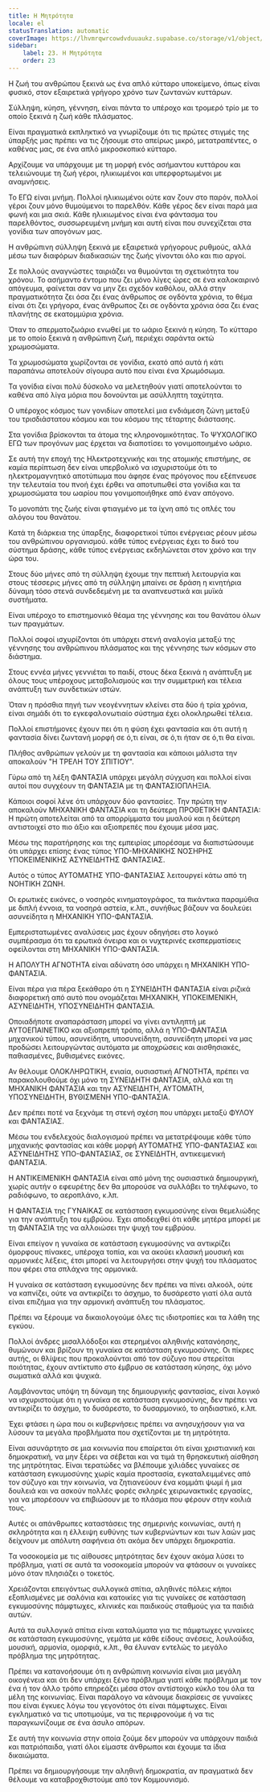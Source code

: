 ```yaml
---
title: Η Μητρότητα
locale: el
statusTranslation: automatic
coverImage: https://lhvmrqwrcowdvduuaukz.supabase.co/storage/v1/object/public/strapi-uploads/small_cover-educacion-fundamental.webp-2d51a7828a2b1309555be27f7e2a61a0.webp
sidebar:
    label: 23. Η Μητρότητα
    order: 23
---
```

Η ζωή του ανθρώπου ξεκινά ως ένα απλό κύτταρο υποκείμενο, όπως είναι φυσικό, στον εξαιρετικά γρήγορο χρόνο των ζωντανών κυττάρων.

Σύλληψη, κύηση, γέννηση, είναι πάντα το υπέροχο και τρομερό τρίο με το οποίο ξεκινά η ζωή κάθε πλάσματος.

Είναι πραγματικά εκπληκτικό να γνωρίζουμε ότι τις πρώτες στιγμές της ύπαρξής μας πρέπει να τις ζήσουμε στο απείρως μικρό, μετατραπέντες, ο καθένας μας, σε ένα απλό μικροσκοπικό κύτταρο.

Αρχίζουμε να υπάρχουμε με τη μορφή ενός ασήμαντου κυττάρου και τελειώνουμε τη ζωή γέροι, ηλικιωμένοι και υπερφορτωμένοι με αναμνήσεις.

Το ΕΓΩ είναι μνήμη. Πολλοί ηλικιωμένοι ούτε καν ζουν στο παρόν, πολλοί γέροι ζουν μόνο θυμούμενοι το παρελθόν. Κάθε γέρος δεν είναι παρά μια φωνή και μια σκιά. Κάθε ηλικιωμένος είναι ένα φάντασμα του παρελθόντος, συσσωρευμένη μνήμη και αυτή είναι που συνεχίζεται στα γονίδια των απογόνων μας.

Η ανθρώπινη σύλληψη ξεκινά με εξαιρετικά γρήγορους ρυθμούς, αλλά μέσω των διαφόρων διαδικασιών της ζωής γίνονται όλο και πιο αργοί.

Σε πολλούς αναγνώστες ταιριάζει να θυμούνται τη σχετικότητα του χρόνου. Το ασήμαντο έντομο που ζει μόνο λίγες ώρες σε ένα καλοκαιρινό απόγευμα, φαίνεται σαν να μην ζει σχεδόν καθόλου, αλλά στην πραγματικότητα ζει όσα ζει ένας άνθρωπος σε ογδόντα χρόνια, το θέμα είναι ότι ζει γρήγορα, ένας άνθρωπος ζει σε ογδόντα χρόνια όσα ζει ένας πλανήτης σε εκατομμύρια χρόνια.

Όταν το σπερματοζωάριο ενωθεί με το ωάριο ξεκινά η κύηση. Το κύτταρο με το οποίο ξεκινά η ανθρώπινη ζωή, περιέχει σαράντα οκτώ χρωμοσώματα.

Τα χρωμοσώματα χωρίζονται σε γονίδια, εκατό από αυτά ή κάτι παραπάνω αποτελούν σίγουρα αυτό που είναι ένα Χρωμόσωμα.

Τα γονίδια είναι πολύ δύσκολο να μελετηθούν γιατί αποτελούνται το καθένα από λίγα μόρια που δονούνται με ασύλληπτη ταχύτητα.

Ο υπέροχος κόσμος των γονιδίων αποτελεί μια ενδιάμεση ζώνη μεταξύ του τρισδιάστατου κόσμου και του κόσμου της τέταρτης διάστασης.

Στα γονίδια βρίσκονται τα άτομα της κληρονομικότητας. Το ΨΥΧΟΛΟΓΙΚΟ ΕΓΩ των προγόνων μας έρχεται να διαποτίσει το γονιμοποιημένο ωάριο.

Σε αυτή την εποχή της Ηλεκτροτεχνικής και της ατομικής επιστήμης, σε καμία περίπτωση δεν είναι υπερβολικό να ισχυριστούμε ότι το ηλεκτρομαγνητικό αποτύπωμα που άφησε ένας πρόγονος που εξέπνευσε την τελευταία του πνοή έχει έρθει να αποτυπωθεί στα γονίδια και τα χρωμοσώματα του ωαρίου που γονιμοποιήθηκε από έναν απόγονο.

Το μονοπάτι της ζωής είναι φτιαγμένο με τα ίχνη από τις οπλές του αλόγου του θανάτου.

Κατά τη διάρκεια της ύπαρξης, διαφορετικοί τύποι ενέργειας ρέουν μέσω του ανθρώπινου οργανισμού. κάθε τύπος ενέργειας έχει το δικό του σύστημα δράσης, κάθε τύπος ενέργειας εκδηλώνεται στον χρόνο και την ώρα του.

Στους δύο μήνες από τη σύλληψη έχουμε την πεπτική λειτουργία και στους τέσσερις μήνες από τη σύλληψη μπαίνει σε δράση η κινητήρια δύναμη τόσο στενά συνδεδεμένη με τα αναπνευστικά και μυϊκά συστήματα.

Είναι υπέροχο το επιστημονικό θέαμα της γέννησης και του θανάτου όλων των πραγμάτων.

Πολλοί σοφοί ισχυρίζονται ότι υπάρχει στενή αναλογία μεταξύ της γέννησης του ανθρώπινου πλάσματος και της γέννησης των κόσμων στο διάστημα.

Στους εννέα μήνες γεννιέται το παιδί, στους δέκα ξεκινά η ανάπτυξη με όλους τους υπέροχους μεταβολισμούς και την συμμετρική και τέλεια ανάπτυξη των συνδετικών ιστών.

Όταν η πρόσθια πηγή των νεογέννητων κλείνει στα δύο ή τρία χρόνια, είναι σημάδι ότι το εγκεφαλονωτιαίο σύστημα έχει ολοκληρωθεί τέλεια.

Πολλοί επιστήμονες έχουν πει ότι η φύση έχει φαντασία και ότι αυτή η φαντασία δίνει ζωντανή μορφή σε ό,τι είναι, σε ό,τι ήταν σε ό,τι θα είναι.

Πλήθος ανθρώπων γελούν με τη φαντασία και κάποιοι μάλιστα την αποκαλούν "Η ΤΡΕΛΗ ΤΟΥ ΣΠΙΤΙΟΥ".

Γύρω από τη λέξη ΦΑΝΤΑΣΙΑ υπάρχει μεγάλη σύγχυση και πολλοί είναι αυτοί που συγχέουν τη ΦΑΝΤΑΣΙΑ με τη ΦΑΝΤΑΣΙΟΠΛΗΞΙΑ.

Κάποιοι σοφοί λένε ότι υπάρχουν δύο φαντασίες. Την πρώτη την αποκαλούν ΜΗΧΑΝΙΚΗ ΦΑΝΤΑΣΙΑ και τη δεύτερη ΠΡΟΘΕΤΙΚΗ ΦΑΝΤΑΣΙΑ: Η πρώτη αποτελείται από τα απορρίμματα του μυαλού και η δεύτερη αντιστοιχεί στο πιο άξιο και αξιοπρεπές που έχουμε μέσα μας.

Μέσω της παρατήρησης και της εμπειρίας μπορέσαμε να διαπιστώσουμε ότι υπάρχει επίσης ένας τύπος ΥΠΟ-ΜΗΧΑΝΙΚΗΣ ΝΟΣΗΡΗΣ ΥΠΟΚΕΙΜΕΝΙΚΗΣ ΑΣΥΝΕΙΔΗΤΗΣ ΦΑΝΤΑΣΙΑΣ.

Αυτός ο τύπος ΑΥΤΟΜΑΤΗΣ ΥΠΟ-ΦΑΝΤΑΣΙΑΣ λειτουργεί κάτω από τη ΝΟΗΤΙΚΗ ΖΩΝΗ.

Οι ερωτικές εικόνες, ο νοσηρός κινηματογράφος, τα πικάντικα παραμύθια με διπλή έννοια, τα νοσηρά αστεία, κ.λπ., συνήθως βάζουν να δουλεύει ασυνείδητα η ΜΗΧΑΝΙΚΗ ΥΠΟ-ΦΑΝΤΑΣΙΑ.

Εμπεριστατωμένες αναλύσεις μας έχουν οδηγήσει στο λογικό συμπέρασμα ότι τα ερωτικά όνειρα και οι νυχτερινές εκσπερματίσεις οφείλονται στη ΜΗΧΑΝΙΚΗ ΥΠΟ-ΦΑΝΤΑΣΙΑ.

Η ΑΠΟΛΥΤΗ ΑΓΝΟΤΗΤΑ είναι αδύνατη όσο υπάρχει η ΜΗΧΑΝΙΚΗ ΥΠΟ-ΦΑΝΤΑΣΙΑ.

Είναι πέρα για πέρα ξεκάθαρο ότι η ΣΥΝΕΙΔΗΤΗ ΦΑΝΤΑΣΙΑ είναι ριζικά διαφορετική από αυτό που ονομάζεται ΜΗΧΑΝΙΚΗ, ΥΠΟΚΕΙΜΕΝΙΚΗ, ΑΣΥΝΕΙΔΗΤΗ, ΥΠΟΣΥΝΕΙΔΗΤΗ ΦΑΝΤΑΣΙΑ.

Οποιαδήποτε αναπαράσταση μπορεί να γίνει αντιληπτή με ΑΥΤΟΕΠΑΙΝΕΤΙΚΟ και αξιοπρεπή τρόπο, αλλά η ΥΠΟ-ΦΑΝΤΑΣΙΑ μηχανικού τύπου, ασυνείδητη, υποσυνείδητη, ασυνείδητη μπορεί να μας προδώσει λειτουργώντας αυτόματα με αποχρώσεις και αισθησιακές, παθιασμένες, βυθισμένες εικόνες.

Αν θέλουμε ΟΛΟΚΛΗΡΩΤΙΚΗ, ενιαία, ουσιαστική ΑΓΝΟΤΗΤΑ, πρέπει να παρακολουθούμε όχι μόνο τη ΣΥΝΕΙΔΗΤΗ ΦΑΝΤΑΣΙΑ, αλλά και τη ΜΗΧΑΝΙΚΗ ΦΑΝΤΑΣΙΑ και την ΑΣΥΝΕΙΔΗΤΗ, ΑΥΤΟΜΑΤΗ, ΥΠΟΣΥΝΕΙΔΗΤΗ, ΒΥΘΙΣΜΕΝΗ ΥΠΟ-ΦΑΝΤΑΣΙΑ.

Δεν πρέπει ποτέ να ξεχνάμε τη στενή σχέση που υπάρχει μεταξύ ΦΥΛΟΥ και ΦΑΝΤΑΣΙΑΣ.

Μέσω του ενδελεχούς διαλογισμού πρέπει να μετατρέψουμε κάθε τύπο μηχανικής φαντασίας και κάθε μορφή ΑΥΤΟΜΑΤΗΣ ΥΠΟ-ΦΑΝΤΑΣΙΑΣ και ΑΣΥΝΕΙΔΗΤΗΣ ΥΠΟ-ΦΑΝΤΑΣΙΑΣ, σε ΣΥΝΕΙΔΗΤΗ, αντικειμενική ΦΑΝΤΑΣΙΑ.

Η ΑΝΤΙΚΕΙΜΕΝΙΚΗ ΦΑΝΤΑΣΙΑ είναι από μόνη της ουσιαστικά δημιουργική, χωρίς αυτήν ο εφευρέτης δεν θα μπορούσε να συλλάβει το τηλέφωνο, το ραδιόφωνο, το αεροπλάνο, κ.λπ.

Η ΦΑΝΤΑΣΙΑ της ΓΥΝΑΙΚΑΣ σε κατάσταση εγκυμοσύνης είναι θεμελιώδης για την ανάπτυξη του εμβρύου. Έχει αποδειχθεί ότι κάθε μητέρα μπορεί με τη ΦΑΝΤΑΣΙΑ της να αλλοιώσει την ψυχή του εμβρύου.

Είναι επείγον η γυναίκα σε κατάσταση εγκυμοσύνης να αντικρίζει όμορφους πίνακες, υπέροχα τοπία, και να ακούει κλασική μουσική και αρμονικές λέξεις, έτσι μπορεί να λειτουργήσει στην ψυχή του πλάσματος που φέρει στα σπλάχνα της αρμονικά.

Η γυναίκα σε κατάσταση εγκυμοσύνης δεν πρέπει να πίνει αλκοόλ, ούτε να καπνίζει, ούτε να αντικρίζει το άσχημο, το δυσάρεστο γιατί όλα αυτά είναι επιζήμια για την αρμονική ανάπτυξη του πλάσματος.

Πρέπει να ξέρουμε να δικαιολογούμε όλες τις ιδιοτροπίες και τα λάθη της εγκύου.

Πολλοί άνδρες μισαλλόδοξοι και στερημένοι αληθινής κατανόησης, θυμώνουν και βρίζουν τη γυναίκα σε κατάσταση εγκυμοσύνης. Οι πίκρες αυτής, οι θλίψεις που προκαλούνται από τον σύζυγο που στερείται ποιότητας, έχουν αντίκτυπο στο έμβρυο σε κατάσταση κύησης, όχι μόνο σωματικά αλλά και ψυχικά.

Λαμβάνοντας υπόψη τη δύναμη της δημιουργικής φαντασίας, είναι λογικό να ισχυριστούμε ότι η γυναίκα σε κατάσταση εγκυμοσύνης, δεν πρέπει να αντικρίζει το άσχημο, το δυσάρεστο, το δυσαρμονικό, το αηδιαστικό, κ.λπ.

Έχει φτάσει η ώρα που οι κυβερνήσεις πρέπει να ανησυχήσουν για να λύσουν τα μεγάλα προβλήματα που σχετίζονται με τη μητρότητα.

Είναι ασυνάρτητο σε μια κοινωνία που επαίρεται ότι είναι χριστιανική και δημοκρατική, να μην ξέρει να σέβεται και να τιμά τη θρησκευτική αίσθηση της μητρότητας. Είναι τερατώδες να βλέπουμε χιλιάδες γυναίκες σε κατάσταση εγκυμοσύνης χωρίς καμία προστασία, εγκαταλειμμένες από τον σύζυγο και την κοινωνία, να ζητιανεύουν ένα κομμάτι ψωμί ή μια δουλειά και να ασκούν πολλές φορές σκληρές χειρωνακτικές εργασίες, για να μπορέσουν να επιβιώσουν με το πλάσμα που φέρουν στην κοιλιά τους.

Αυτές οι απάνθρωπες καταστάσεις της σημερινής κοινωνίας, αυτή η σκληρότητα και η έλλειψη ευθύνης των κυβερνώντων και των λαών μας δείχνουν με απόλυτη σαφήνεια ότι ακόμα δεν υπάρχει δημοκρατία.

Τα νοσοκομεία με τις αίθουσες μητρότητας δεν έχουν ακόμα λύσει το πρόβλημα, γιατί σε αυτά τα νοσοκομεία μπορούν να φτάσουν οι γυναίκες μόνο όταν πλησιάζει ο τοκετός.

Χρειάζονται επειγόντως συλλογικά σπίτια, αληθινές πόλεις κήποι εξοπλισμένες με σαλόνια και κατοικίες για τις γυναίκες σε κατάσταση εγκυμοσύνης πάμφτωχες, κλινικές και παιδικούς σταθμούς για τα παιδιά αυτών.

Αυτά τα συλλογικά σπίτια είναι καταλύματα για τις πάμφτωχες γυναίκες σε κατάσταση εγκυμοσύνης, γεμάτα με κάθε είδους ανέσεις, λουλούδια, μουσική, αρμονία, ομορφιά, κ.λπ., θα έλυναν εντελώς το μεγάλο πρόβλημα της μητρότητας.

Πρέπει να κατανοήσουμε ότι η ανθρώπινη κοινωνία είναι μια μεγάλη οικογένεια και ότι δεν υπάρχει ξένο πρόβλημα γιατί κάθε πρόβλημα με τον ένα ή τον άλλο τρόπο επηρεάζει μέσα στον αντίστοιχο κύκλο του όλα τα μέλη της κοινωνίας. Είναι παράλογο να κάνουμε διακρίσεις σε γυναίκες που είναι έγκυες λόγω του γεγονότος ότι είναι πάμφτωχες. Είναι εγκληματικό να τις υποτιμούμε, να τις περιφρονούμε ή να τις παραγκωνίζουμε σε ένα άσυλο απόρων.

Σε αυτή την κοινωνία στην οποία ζούμε δεν μπορούν να υπάρχουν παιδιά και πατριόπαιδα, γιατί όλοι είμαστε άνθρωποι και έχουμε τα ίδια δικαιώματα.

Πρέπει να δημιουργήσουμε την αληθινή δημοκρατία, αν πραγματικά δεν θέλουμε να καταβροχθιστούμε από τον Κομμουνισμό.

